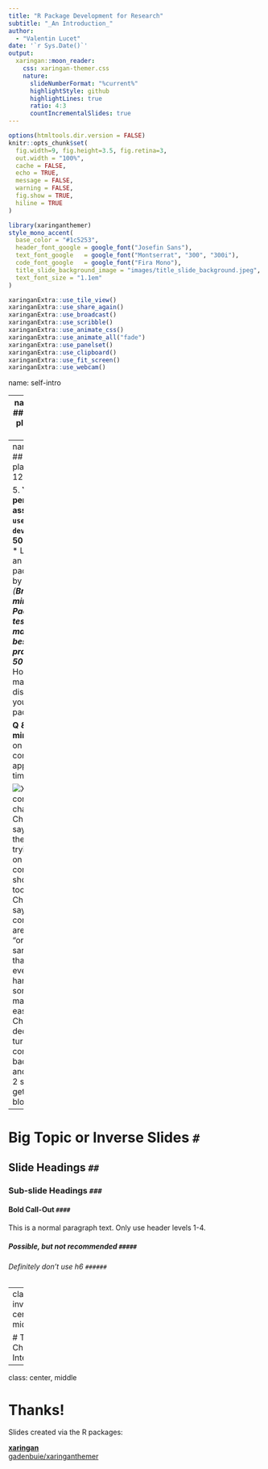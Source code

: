 ```yaml
---
title: "R Package Development for Research"
subtitle: "_An Introduction_"  
author: 
  - "Valentin Lucet"
date: '`r Sys.Date()`'
output:
  xaringan::moon_reader:
    css: xaringan-themer.css
    nature:
      slideNumberFormat: "%current%"
      highlightStyle: github
      highlightLines: true
      ratio: 4:3
      countIncrementalSlides: true
---
```


```r
options(htmltools.dir.version = FALSE)
knitr::opts_chunk$set(
  fig.width=9, fig.height=3.5, fig.retina=3,
  out.width = "100%",
  cache = FALSE,
  echo = TRUE,
  message = FALSE, 
  warning = FALSE,
  fig.show = TRUE,
  hiline = TRUE
)
```

```r
library(xaringanthemer)
style_mono_accent(
  base_color = "#1c5253",
  header_font_google = google_font("Josefin Sans"),
  text_font_google   = google_font("Montserrat", "300", "300i"),
  code_font_google   = google_font("Fira Mono"),
  title_slide_background_image = "images/title_slide_background.jpeg",
  text_font_size = "1.1em"
)
```

```r
xaringanExtra::use_tile_view()
xaringanExtra::use_share_again()
xaringanExtra::use_broadcast()
xaringanExtra::use_scribble()
xaringanExtra::use_animate_css()
xaringanExtra::use_animate_all("fade")
xaringanExtra::use_panelset()
xaringanExtra::use_clipboard()
xaringanExtra::use_fit_screen()
xaringanExtra::use_webcam()
```

name: self-intro

---
name: plan 1
## Workshop plan (until ~ 10:30)

<!-- 9:30 - 9:35 : let people trickle in -->
<!-- 9:35 - 9:40 : personnal introduction -->

1. __Reseach software in Eco-Evo__ (__~ 10 minutes__) <!-- 9:40 - 9:50 -->
  * What is research software?
  * To Package or not to Package: what are the alternatives?
    
3. __Design patterns: the "tooling" vs "workflow" paradigms__ (__~ 10 minutes__) <!-- 9:50 - 10:00 -->
  * General vs workflow oriented packaging.
  * Object-oriented designs and functionnal programming.
  
4. __From "spagetthi code" to "packaged" code__ (__~ 20 minutes__) <!-- 10:00 - 10:20 -->
  * Tips and tricks to modularize your research code.
  
(_Break: 10 minutes_) <!-- 10:20 - 10:30 -->

---
name: plan 2
## Workshop plan (10:30 - 12:30)

5. __Your personnal assistants: `usethis` and `devtools`__ (__~ 50 minutes__) <!-- 10:30 - 11:20 -->
  * Let's create an example package step by step.
  *(__Break: 10 minutes__) <!-- 11:20 - 11:30 -->
6. __Package testing and maintenance: best practices__ (__~ 50 minutes__) <!-- 11:30 - 12:20 -->
  * How to test, maintain, and distribute your package.

__Q & A__: __~ 10 minutes__ (or on the conference app at any time) 

![XKCD comic. Two characters. Character 1 says what they are trying to do on the computer shouldn't be too hard. Character 2 says that computers are just "organized sand" and that everything is hard untol someone makes it easy". Character 2 decides to turns the computer back to sand and character 2 says they'll get a blowtorch! ](https://imgs.xkcd.com/comics/shouldnt_be_hard.png)

---

# Big Topic or Inverse Slides `#`

## Slide Headings `##`

### Sub-slide Headings `###`

#### Bold Call-Out `####`

This is a normal paragraph text. Only use header levels 1-4.

##### Possible, but not recommended `#####`

###### Definitely don't use h6 `######`

---
class: inverse center middle

# Topic Changing Interstitial

---
class: center, middle

# Thanks!

Slides created via the R packages:

[**xaringan**](https://github.com/yihui/xaringan)<br>
[gadenbuie/xaringanthemer](https://github.com/gadenbuie/xaringanthemer)
